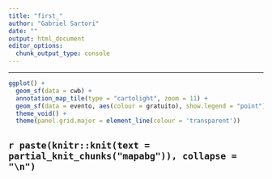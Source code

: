 ```yaml
---
title: "first_"
author: "Gabriel Sartori"
date: ""
output: html_document
editor_options: 
  chunk_output_type: console
---
```


---

```r
ggplot() +
  geom_sf(data = cwb) +
  annotation_map_tile(type = "cartolight", zoom = 11) +
  geom_sf(data = evento, aes(colour = gratuito), show.legend = "point") +
  theme_void() + 
  theme(panel.grid.major = element_line(colour = 'transparent'))
```

`r paste(knitr::knit(text = partial_knit_chunks("mapabg")), collapse = "\n")`
---